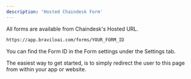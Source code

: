 ```yaml
---
description: 'Hosted Chaindesk Form'
---
```


All forms are available from Chaindesk's Hosted URL.

```bash
https://app.braviloai.com/forms/YOUR_FORM_ID
```

<Note>
  You can find the Form ID in the Form settings under the Settings tab.
</Note>

The easiest way to get started, is to simply redirect the user to this page from within your app or website.
